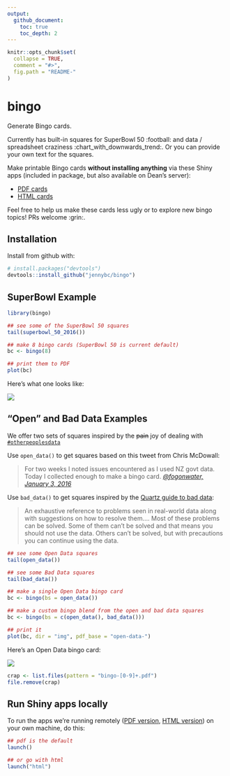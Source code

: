 ```yaml
---
output:
  github_document:
    toc: true
    toc_depth: 2
---
```


<!-- README.md is generated from README.Rmd. Please edit that file -->

```r
knitr::opts_chunk$set(
  collapse = TRUE,
  comment = "#>",
  fig.path = "README-"
)
```

# bingo

Generate Bingo cards.

Currently has built-in squares for SuperBowl 50 :football: and data / spreadsheet craziness :chart_with_downwards_trend:. Or you can provide your own text for the squares.

Make printable Bingo cards **without installing anything** via these Shiny apps (included in package, but also available on Dean's server):

  * [PDF cards](http://daattali.com/shiny/bingo-pdf/)
  * [HTML cards](http://daattali.com/shiny/bingo-html/)
  
Feel free to help us make these cards less ugly or to explore new bingo topics! PRs welcome :grin:.

## Installation

Install from github with:

```r
# install.packages("devtools")
devtools::install_github("jennybc/bingo")
```

## SuperBowl Example

```r
library(bingo)

## see some of the SuperBowl 50 squares
tail(superbowl_50_2016())

## make 8 bingo cards (SuperBowl 50 is current default)
bc <- bingo(8)

## print them to PDF
plot(bc)
```

Here's what one looks like:

![](img/bingo-01-superbowl-50-2016.png)

## "Open" and Bad Data Examples

We offer two sets of squares inspired by the ~~pain~~ joy of dealing with [`#otherpeoplesdata`](https://twitter.com/search?q=%23otherpeoplesdata&src=tyah)

Use `open_data()` to get squares based on this tweet from Chris McDowall:

> For two weeks I noted issues encountered as I used NZ govt data. Today I collected enough to make a bingo card. *[\@fogonwater, January 3, 2016](https://twitter.com/fogonwater/status/683785398112260097)*

Use `bad_data()` to get squares inspired by the [Quartz guide to bad data](https://github.com/Quartz/bad-data-guide):

> An exhaustive reference to problems seen in real-world data along with suggestions on how to resolve them.... Most of these problems can be solved. Some of them can't be solved and that means you should not use the data. Others can't be solved, but with precautions you can continue using the data.

```r
## see some Open Data squares
tail(open_data())

## see some Bad Data squares
tail(bad_data())

## make a single Open Data bingo card
bc <- bingo(bs = open_data())

## make a custom bingo blend from the open and bad data squares
bc <- bingo(bs = c(open_data(), bad_data()))

## print it
plot(bc, dir = "img", pdf_base = "open-data-")
```

Here's an Open Data bingo card:

![](img/bingo-01-open-data.png)

```r
crap <- list.files(pattern = "bingo-[0-9]+.pdf")
file.remove(crap)
```

## Run Shiny apps locally

To run the apps we're running remotely ([PDF version](http://daattali.com/shiny/bingo-pdf/), [HTML version](http://daattali.com/shiny/bingo-html/)) on your own machine, do this:

```r
## pdf is the default
launch()

## or go with html
launch("html")
```

